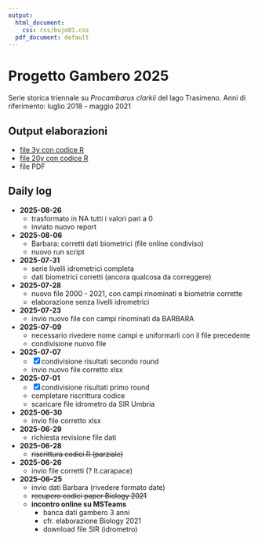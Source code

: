 ```yaml
---
output:
  html_document:
    css: css/bujo01.css
  pdf_document: default
---
```


# Progetto Gambero 2025

Serie storica triennale su *Procambarus clarkii* del lago Trasimeno. Anni di riferimento: luglio 2018 - maggio 2021

## Output elaborazioni

-   [file 3y con codice R](https://bioglp.github.io/gambero2025/R-script/000.gambero2025.html)
-   [file 20y con codice R](https://bioglp.github.io/gambero2025/R-script/000.gambero2025_20y.html)
-   file PDF

## Daily log
-   **2025-08-26**
    -   trasformato in NA tutti i valori pari a 0
    -   inviato nuovo report
-   **2025-08-06**
    -   Barbara: corretti dati biometrici (file online condiviso)
    -   nuovo run script
-   **2025-07-31** 
    -   serie livelli idrometrici completa
    -   dati biometrici corretti (ancora qualcosa da correggere)
-   **2025-07-28**
    -   nuovo file 2000 - 2021, con campi rinominati e biometrie corrette
    -   elaborazione senza livelli idrometrici
-   **2025-07-23**
    -   invio nuovo file con campi rinominati da BARBARA
-   **2025-07-09** 
    -   necessario rivedere nome campi e uniformarli con il file precedente
    -   condivisione nuovo file 
-   **2025-07-07**
    -   [x] condivisione risultati secondo round
    -   invio nuovo file corretto xlsx
-   **2025-07-01**
    -   [x] condivisione risultati primo round
    -   completare riscrittura codice
    -   scaricare file idrometro da SIR Umbria
-   **2025-06-30**
    -   invio file corretto xlsx
-   **2025-06-29**
    -   richiesta revisione file dati
-   **2025-06-28**
    -   ~~riscrittura codici R (parziale)~~
-   **2025-06-26**
    -   invio file corretti (? lt.carapace)
-   **2025–06–25**
    -   invio dati Barbara (rivedere formato date)
    -   ~~recupero codici paper Biology 2021~~
    -   **incontro online su MSTeams**
        -   banca dati gambero 3 anni
        -   cfr. elaborazione Biology 2021
        -   download file SIR (idrometro)
